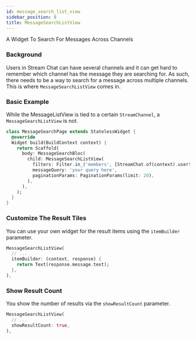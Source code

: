 ```yaml
---
id: message_search_list_view
sidebar_position: 8
title: MessageSearchListView
---
```


A Widget To Search For Messages Across Channels

### Background

Users in Stream Chat can have several channels and it can get hard to remember which channel has the
message they are searching for. As such, there needs to be a way to search for a message across multiple
channels. This is where `MessageSearchListView` comes in.

### Basic Example

While the MessageListView is tied to a certain `StreamChannel`, a `MessageSearchListView` is not.

```dart
class MessageSearchPage extends StatelessWidget {
  @override
  Widget build(BuildContext context) {
    return Scaffold(
      body: MessageSearchBloc(
        child: MessageSearchListView(
          filters: Filter.in_('members', [StreamChat.of(context).user!.id],),
          messageQuery: 'your query here',
          paginationParams: PaginationParams(limit: 20),
        ),
      ),
    );
  }
}
```

### Customize The Result Tiles

You can use your own widget for the result items using the `itemBuilder` parameter.

```dart
MessageSearchListView(
  // ...
  itemBuilder: (context, response) {
    return Text(response.message.text);
  },
),
```

### Show Result Count

You show the number of results via the `showResultCount` parameter.

```dart
MessageSearchListView(
  // ...
  showResultCount: true,
),
```
